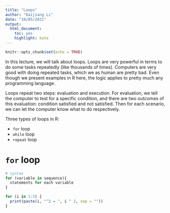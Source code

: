 ```yaml
---
title: "Loops"
author: "Daijiang Li"
date: "10/05/2021"
output: 
  html_document: 
    toc: yes
    highlight: kate
---
```


```r
knitr::opts_chunk$set(echo = TRUE)
```


In this lecture, we will talk about loops. Loops are very powerful in terms to do some tasks repeatedly (like thousands of times). Computers are very good with doing repeated tasks, which we as human are pretty bad. Even though we present examples in R here, the logic applies to pretty much any programming language.

Loops repeat two steps: evaluation and execution. For evaluation, we tell the computer to test for a specific condition, and there are two outcomes of this evaluation: condition satisfied and not satisfied. Then for each scenario, we can let the computer know what to do respectively.

Three types of loops in R:

- `for` loop
- `while` loop
- `repeat` loop

# `for` loop

```r
# syntax
for (variable in sequence){
  statements for each variable
}
```

```r
for (i in 1:5) {
  print(paste(i, "^2 = ", i ^ 2, sep = ""))
}
```



